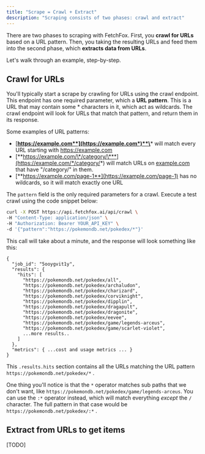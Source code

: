 ```yaml
---
title: "Scrape = Crawl + Extract"
description: "Scraping consists of two phases: crawl and extract"
---
```


There are two phases to scraping with FetchFox. First, you **crawl for URLs** based on a URL pattern. Then, you taking the resulting URLs and feed them into the second phase, which **extracts data from URLs**.

Let's walk through an example, step-by-step.

## Crawl for URLs

You'll typically start a scrape by crawling for URLs using the crawl endpoint. This endpoint has one required parameter, which a **URL pattern**. This is a URL that may contain some \* characters in it, which act as wildcards. The crawl endpoint will look for URLs that match that pattern, and return them in its response.

Some examples of URL patterns:

- [**https://example.com**](https://example.com*)**\*** will match every URL starting with https://example.com
- [**https://example.com/\*/category/\***](https://example.com/*/category/*) will match URLs on [example.com](http://example.com) that have "/category/" in them.
- [**https://example.com/page-1**](https://example.com/page-1) has no wildcards, so it will match exactly one URL

The `pattern` field is the only required parameters for a crawl. Execute a test crawl using the code snippet below:

<CodeGroup>

```bash curl
curl -X POST https://api.fetchfox.ai/api/crawl \
-H "Content-Type: application/json" \
-H "Authorization: Bearer YOUR_API_KEY" \
-d '{"pattern":"https://pokemondb.net/pokedex/*"}'
```

</CodeGroup>

This call will take about a minute, and the response will look something like this:

```
{
  "job_id": "5ooygvit1y",
  "results": {
    "hits": [
      "https://pokemondb.net/pokedex/all",
      "https://pokemondb.net/pokedex/archaludon",
      "https://pokemondb.net/pokedex/charizard",
      "https://pokemondb.net/pokedex/corviknight",
      "https://pokemondb.net/pokedex/dipplin",
      "https://pokemondb.net/pokedex/dragapult",
      "https://pokemondb.net/pokedex/dragonite",
      "https://pokemondb.net/pokedex/eevee",
      "https://pokemondb.net/pokedex/game/legends-arceus",
      "https://pokemondb.net/pokedex/game/scarlet-violet",
      ...more results..
    ]
  },
  "metrics": { ...cost and usage metrics ... }
}
```

This `.results.hits` section contains all the URLs matching the URL pattern `https://pokemondb.net/pokedex/*` .

One thing you'll notice is that the `*` operator matches sub paths that we don't want, like `https://pokemondb.net/pokedex/game/legends-arceus`. You can use the `:*` operator instead, which will match everything _except_ the `/` character. The full pattern in that case would be `https://pokemondb.net/pokedex/:*` .

## Extract from URLs to get items

[TODO]
